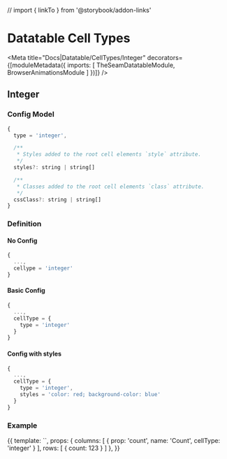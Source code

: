 // import { linkTo } from '@storybook/addon-links'



# Datatable Cell Types

<Meta title="Docs|Datatable/CellTypes/Integer" decorators={[moduleMetadata({
  imports: [
    TheSeamDatatableModule,
    BrowserAnimationsModule
  ]
})]} />

## Integer

### Config Model

```js
{
  type = 'integer',

  /**
   * Styles added to the root cell elements `style` attribute.
   */
  styles?: string | string[]

  /**
   * Classes added to the root cell elements `class` attribute.
   */
  cssClass?: string | string[]
}
```

### Definition

#### No Config

```js
{
  ...,
  cellype = 'integer'
}
```

#### Basic Config

```js
{
  ...,
  cellType = {
    type = 'integer'
  }
}
```

#### Config with styles

```js
{
  ...,
  cellType = {
    type = 'integer',
    styles = 'color: red; background-color: blue'
  }
}
```

### Example

<Preview>
  <Story name="Basic" height="150px">
    {{
      template: `<seam-datatable class="vw-100 vh-100" [columns]="columns" [rows]="rows"></seam-datatable>`,
      props: {
        columns: [
          { prop: 'count', name: 'Count', cellType: 'integer' }
        ],
        rows: [
          { count: 123 }
        ]
      },
    }}
  </Story>
</Preview>

